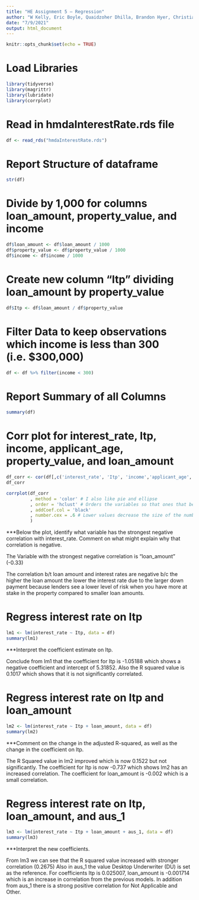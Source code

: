 ```yaml
---
title: "HE Assignment 5 – Regression"
author: "W Kelly, Eric Boyle, Quaidzoher Dhilla, Brandon Hyer, Christian Mukania, Vinh Tran"
date: "7/9/2021"
output: html_document
---
```


```r
knitr::opts_chunk$set(echo = TRUE)
```

# Load Libraries
```r
library(tidyverse)
library(magrittr)
library(lubridate)
library(corrplot)
```

# Read in hmdaInterestRate.rds file
```r
df <- read_rds("hmdaInterestRate.rds")
```

# Report Structure of dataframe
```r
str(df)
```


# Divide by 1,000 for columns loan_amount, property_value, and income
```r
df$loan_amount <- df$loan_amount / 1000
df$property_value <- df$property_value / 1000
df$income <- df$income / 1000
```


# Create new column "Itp" dividing loan_amount by property_value
```r
df$Itp <- df$loan_amount / df$property_value
```


# Filter Data to keep observations which income is less than 300 (i.e. $300,000)
```r
df <- df %>% filter(income < 300)
```


# Report Summary of all Columns
```r
summary(df)
```


# Corr plot for interest_rate, Itp, income, applicant_age, property_value, and loan_amount
```r
df_corr <- cor(df[,c('interest_rate', 'Itp', 'income','applicant_age','property_value','loan_amount')])
df_corr

corrplot(df_corr
         , method = 'color' # I also like pie and ellipse
         , order = 'hclust' # Orders the variables so that ones that behave similarly are placed next to each other
         , addCoef.col = 'black'
         , number.cex = .6 # Lower values decrease the size of the numbers in the cells
         )
```

***Below the plot, identify what variable has the strongest negative correlation with interest_rate. Comment on what might explain why that correlation is negative.

The Variable with the strongest negative correlation is "loan_amount" (-0.33)

The correlation b/t loan amount and interest rates are negative b/c the higher the loan amount the lower the interest rate due to the larger down payment because lenders see a lower level of risk when you have more at stake in the property compared to smaller loan amounts.


# Regress interest rate on Itp
```r
lm1 <- lm(interest_rate ~ Itp, data = df)
summary(lm1)
```
***Interpret the coefficient estimate on ltp.

Conclude from lm1 that the coefficient for Itp is -1.05188 which shows a negative coefficient and intercept of 5.31852. 
Also the R squared value is 0.1017 which shows that it is not significantly correlated.   

# Regress interest rate on Itp and loan_amount
```r
lm2 <- lm(interest_rate ~ Itp + loan_amount, data = df)
summary(lm2)
```
***Comment on the change in the adjusted R-squared, as well as the change in the coefficient on ltp.

The R Squared value in lm2 improved which is now 0.1522 but not significantly.
The coefficient for Itp is now -0.737 which shows lm2 has an increased correlation.
The coefficient for loan_amount is -0.002 which is a small correlation.


# Regress interest rate on Itp, loan_amount, and aus_1
```r
lm3 <- lm(interest_rate ~ Itp + loan_amount + aus_1, data = df)
summary(lm3)
```
***Interpret the new coefficients.

From lm3 we can see that the R squared value increased with stronger correlation (0.2675)
Also in aus_1 the value Desktop Underwriter (DU) is set as the reference.
For coefficients Itp is 0.025007, loan_amount is -0.001714 which is an increase in correlation from the previous models.
In addition from aus_1 there is a strong positive correlation for Not Applicable and Other.


